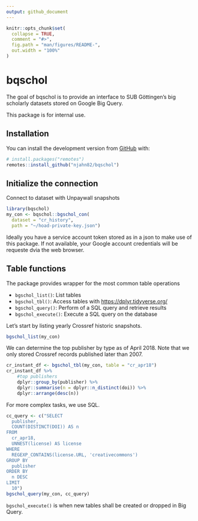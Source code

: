 ```yaml
---
output: github_document
---
```


<!-- README.md is generated from README.Rmd. Please edit that file -->

```r
knitr::opts_chunk$set(
  collapse = TRUE,
  comment = "#>",
  fig.path = "man/figures/README-",
  out.width = "100%"
)
```

# bqschol 

<!-- badges: start -->
<!-- badges: end -->

The goal of bqschol is to provide an interface to SUB Göttingen's 
big scholarly datasets stored on Google Big Query.

This package is for internal use.

## Installation

You can install the development version from [GitHub](https://github.com/) with:

``` r
# install.packages("remotes")
remotes::install_github("njahn82/bqschol")
```
## Initialize the connection

Connect to dataset with Unpaywall snapshots

```r
library(bqschol)
my_con <- bqschol::bgschol_con(
  dataset = "cr_history",
  path = "~/hoad-private-key.json")
```

Ideally you have a service account token stored as in a json 
to make use of this package. If not available, your Google account
credentials will be requeste dvia the web browser. 

## Table functions

The package provides wrapper for the most common table operations

* `bgschol_list()`: List tables
* `bgschol_tbl()`: Access tables with [https://dplyr.tidyverse.org/](dplyr)
* `bgschol_query()`: Perform of a SQL query and retrieve results
* `bgschol_execute()`: Execute a SQL query on the database

Let's start by listing yearly Crossref historic snapshots.

```r
bgschol_list(my_con)
```

We can determine the top publisher by type as of April 2018.
Note that we only stored Crossref records published later than
2007.

```r
cr_instant_df <- bgschol_tbl(my_con, table = "cr_apr18")
cr_instant_df %>%
    #top publishers
    dplyr::group_by(publisher) %>%
    dplyr::summarise(n = dplyr::n_distinct(doi)) %>%
    dplyr::arrange(desc(n)) 
```



For more complex tasks, we use SQL. 

```r
cc_query <- c("SELECT
  publisher,
  COUNT(DISTINCT(DOI)) AS n
FROM
  cr_apr18,
  UNNEST(license) AS license
WHERE
  REGEXP_CONTAINS(license.URL, 'creativecommons')
GROUP BY
  publisher
ORDER BY
  n DESC
LIMIT
  10")
bgschol_query(my_con, cc_query)
```

`bgschol_execute()` is when new tables shall be created or dropped in
Big Query.

